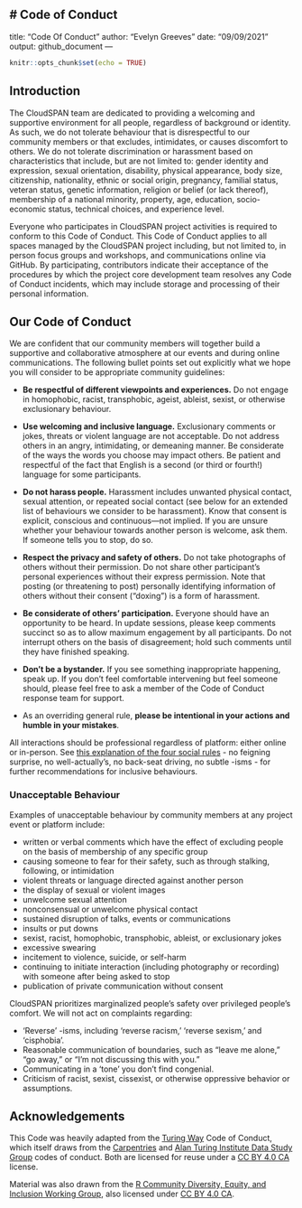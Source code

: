 # Code of Conduct
---
title: "Code Of Conduct"
author: "Evelyn Greeves"
date: "09/09/2021"
output: github_document
---

```r
knitr::opts_chunk$set(echo = TRUE)
```
## Introduction
The CloudSPAN team are dedicated to providing a welcoming and supportive environment for all people, regardless of background or identity. As such, we do not tolerate behaviour that is disrespectful to our community members or that excludes, intimidates, or causes discomfort to others. We do not tolerate discrimination or harassment based on characteristics that include, but are not limited to: gender identity and expression, sexual orientation, disability, physical appearance, body size, citizenship, nationality, ethnic or social origin, pregnancy, familial status, veteran status, genetic information, religion or belief (or lack thereof), membership of a national minority, property, age, education, socio-economic status, technical choices, and experience level.

Everyone who participates in CloudSPAN project activities is required to conform to this Code of Conduct. This Code of Conduct applies to all spaces managed by the CloudSPAN project including, but not limited to, in person focus groups and workshops, and communications online via GitHub. By participating, contributors indicate their acceptance of the procedures by which the project core development team resolves any Code of Conduct incidents, which may include storage and processing of their personal information.

## Our Code of Conduct

We are confident that our community members will together build a supportive and collaborative atmosphere at our events and during online communications. The following bullet points set out explicitly what we hope you will consider to be appropriate community guidelines:

- **Be respectful of different viewpoints and experiences.** Do not engage in homophobic, racist, transphobic, ageist, ableist, sexist, or otherwise exclusionary behaviour.

- **Use welcoming and inclusive language.** Exclusionary comments or jokes, threats or violent language are not acceptable. Do not address others in an angry, intimidating, or demeaning manner. Be considerate of the ways the words you choose may impact others. Be patient and respectful of the fact that English is a second (or third or fourth!) language for some participants.

- **Do not harass people.** Harassment includes unwanted physical contact, sexual attention, or repeated social contact (see below for an extended list of behaviours we consider to be harassment). Know that consent is explicit, conscious and continuous—not implied. If you are unsure whether your behaviour towards another person is welcome, ask them. If someone tells you to stop, do so.

- **Respect the privacy and safety of others.** Do not take photographs of others without their permission. Do not share other participant’s personal experiences without their express permission. Note that posting (or threatening to post) personally identifying information of others without their consent (“doxing”) is a form of harassment.

- **Be considerate of others’ participation.** Everyone should have an opportunity to be heard. In update sessions, please keep comments succinct so as to allow maximum engagement by all participants. Do not interrupt others on the basis of disagreement; hold such comments until they have finished speaking.

- **Don’t be a bystander.** If you see something inappropriate happening, speak up. If you don’t feel comfortable intervening but feel someone should, please feel free to ask a member of the Code of Conduct response team for support.

- As an overriding general rule, **please be intentional in your actions and humble in your mistakes**.

All interactions should be professional regardless of platform: either online or in-person. See [this explanation of the four social rules](https://www.recurse.com/manual#sub-sec-social-rules) - no feigning surprise, no well-actually’s, no back-seat driving, no subtle -isms - for further recommendations for inclusive behaviours.

### Unacceptable Behaviour

Examples of unacceptable behaviour by community members at any project event or platform include:

- written or verbal comments which have the effect of excluding people on the basis of membership of any specific group
- causing someone to fear for their safety, such as through stalking, following, or intimidation
- violent threats or language directed against another person
- the display of sexual or violent images
- unwelcome sexual attention
- nonconsensual or unwelcome physical contact
- sustained disruption of talks, events or communications
- insults or put downs
- sexist, racist, homophobic, transphobic, ableist, or exclusionary jokes
- excessive swearing
- incitement to violence, suicide, or self-harm
- continuing to initiate interaction (including photography or recording) with someone after being asked to stop
- publication of private communication without consent

CloudSPAN prioritizes marginalized people's safety over privileged people's comfort. We will not act on complaints regarding:

- 'Reverse' -isms, including 'reverse racism,' 'reverse sexism,' and 'cisphobia'.
- Reasonable communication of boundaries, such as "leave me alone," "go away," or "I'm not discussing this with you."
- Communicating in a 'tone' you don't find congenial.
- Criticism of racist, sexist, cissexist, or otherwise oppressive behavior or assumptions.

## Acknowledgements
This Code was heavily adapted from the [Turing Way](https://the-turing-way.netlify.app/community-handbook/coc.html) Code of Conduct, which itself draws from the [Carpentries](https://docs.carpentries.org/topic_folders/policies/code-of-conduct.html) and [Alan Turing Institute Data Study Group](https://docs.google.com/document/d/1iv2cizNPUwtEhHqaezAzjIoKkaIX02f7XbYmFMXDTGY/edit#heading=h.eawfypsf8ylf) codes of conduct. Both are licensed for reuse under a [CC BY 4.0 CA](https://creativecommons.org/licenses/by/4.0/) license.

Material was also drawn from the [R Community Diversity, Equity, and Inclusion Working Group](https://github.com/RConsortium/RCDI-WG/blob/0ca0a91dccc9296ff53a5806f52a2a49dbb8850d/conduct/code-of-conductd), also licensed under [CC BY 4.0 CA](https://creativecommons.org/licenses/by/4.0/).


